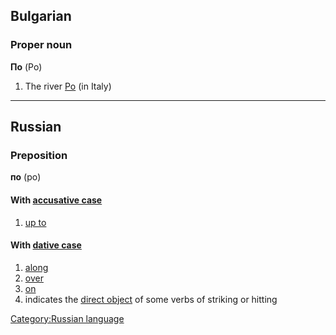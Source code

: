 ==Bulgarian==
===Proper noun===
'''По''' (Po)

# The river [[Po]] (in Italy)

----

==Russian==
[[Category:Russian language]]
===Preposition===
'''по''' (po)

====With [[accusative case]]====
# [[up to]]

====With [[dative case]]====
# [[along]]
# [[over]]
# [[on]]
# indicates the [[direct object]] of some verbs of striking or hitting